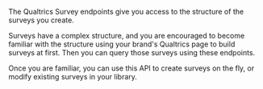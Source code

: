 The Qualtrics Survey endpoints give you access to the structure of the surveys you create. 

Surveys have a complex structure, and you are encouraged to become familiar with the structure using your brand's Qualtrics page to build surveys at first. Then you can query those surveys using these endpoints. 

Once you are familiar, you can use this API to create surveys on the fly, or modify existing surveys in your library. 